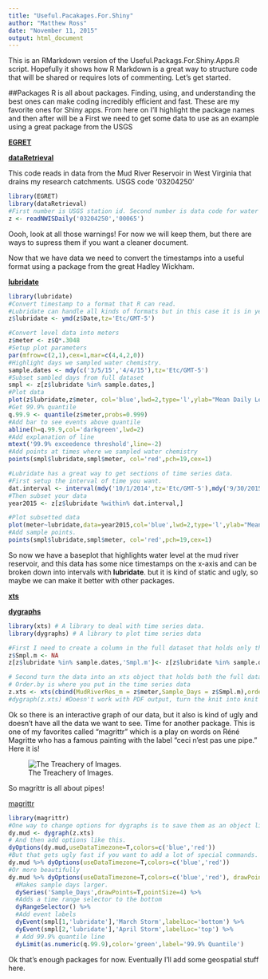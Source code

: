 ```yaml
---
title: "Useful.Pacakages.For.Shiny"
author: "Matthew Ross"
date: "November 11, 2015"
output: html_document
---
```


This is an RMarkdown version of the Useful.Packags.For.Shiny.Apps.R script. Hopefully it shows how R Markdown is a great way to structure code that will be shared or requires lots of commenting. Let's get started.

##Packages
R is all about packages. Finding, using, and understanding the best ones can make coding incredibly efficient and fast. These are my favorite ones for Shiny apps.  From here on I'll highlight the package names and then after will be a First we need to get some data to use as an example using a great package from the USGS  

[**EGRET**](http://pubs.usgs.gov/tm/04/a10/)  

[**dataRetrieval**](https://github.com/USGS-R/dataRetrieval)


This code reads in data from the Mud River Reservoir in West Virginia that drains my research catchments. USGS code '03204250' 
```r
library(EGRET)
library(dataRetrieval)
#First number is USGS station id. Second number is data code for water height.
z <- readNWISDaily('03204250','00065')
```

Oooh, look at all those warnings! For now we will keep them, but there are ways to supress them if you want a cleaner document.   


Now that we have data we need to convert the timestamps into a useful format using a package from the great Hadley Wickham.  

[**lubridate**](https://cran.r-project.org/web/packages/lubridate/vignettes/lubridate.html)  

```r
library(lubridate)
#Convert timestamp to a format that R can read.
#Lubridate can handle all kinds of formats but in this case it is in year month day. TZ is for timezone designation. 
z$lubridate <- ymd(z$Date,tz='Etc/GMT-5')

#Convert level data into meters
z$meter <- z$Q*.3048
#Setup plot parameters
par(mfrow=c(2,1),cex=1,mar=c(4,4,2,0))
#Highlight days we sampled water chemistry.
sample.dates <- mdy(c('3/5/15','4/4/15'),tz='Etc/GMT-5')
#Subset sambled days from full dataset
smpl <- z[z$lubridate %in% sample.dates,]
#Plot data
plot(z$lubridate,z$meter, col='blue',lwd=2,type='l',ylab="Mean Daily Level (m)",main='Mud River Reservoir, All Data',xlab='')
#Get 99.9% quantile
q.99.9 <- quantile(z$meter,probs=0.999)
#Add bar to see events above quantile
abline(h=q.99.9,col='darkgreen',lwd=2)
#Add explanation of line
mtext('99.9% exceedence threshold',line=-2)
#Add points at times where we sampled water chemistry
points(smpl$lubridate,smpl$meter, col='red',pch=19,cex=1)

#Lubridate has a great way to get sections of time series data.
#First setup the interval of time you want.
dat.interval <- interval(mdy('10/1/2014',tz='Etc/GMT-5'),mdy('9/30/2015',tz='Etc/GMT-5'))
#Then subset your data
year2015 <- z[z$lubridate %within% dat.interval,]

#Plot subsetted data
plot(meter~lubridate,data=year2015,col='blue',lwd=2,type='l',ylab="Mean Daily Level (m)",main='Mud River Reservoir, Study Period 2014-2015',xlab='Date')
#Add sample points. 
points(smpl$lubridate,smpl$meter, col='red',pch=19,cex=1)


```

So now we have a baseplot that highlights water level at the mud river reservoir, and this data has some nice timestamps on the x-axis and can be broken down into intervals with **lubridate**.  but it is kind of static and ugly, so maybe we can make it better with other packages.  


[**xts**](http://www.noamross.net/blog/2013/2/6/xtsmarkdown.html)  

[**dygraphs**](https://rstudio.github.io/dygraphs/index.html)  


```r
library(xts) # A library to deal with time series data.
library(dygraphs) # A library to plot time series data

#First I need to create a column in the full dataset that holds only the days we sampled
z$Smpl.m <- NA
z[z$lubridate %in% sample.dates,'Smpl.m']<- z[z$lubridate %in% sample.dates,'meter']

# Second turn the data into an xts object that holds both the full dataset and the two dates we sampled. 
# Order.by is where you put in the time series data
z.xts <- xts(cbind(MudRiverRes_m = z$meter,Sample_Days = z$Smpl.m),order.by=z$lubridate)
#dygraph(z.xts) #Doesn't work with PDF output, turn the knit into knit html to see it!

```


Ok so there is an interactive graph of our data, but it also is kind of ugly and doesn't have all the data we want to see. Time for another package. This is one of my favorites called "magrittr" which is a play on words on Réné Magritte who has a famous painting with the label "ceci n'est pas une pipe." Here it is!  

![The Treachery of Images.](MagrittePipe.jpg)

So magrittr is all about pipes!  

[magrittr](http://blog.rstudio.org/2014/12/01/magrittr-1-5/)
```r
library(magrittr)
#One way to change options for dygraphs is to save them as an object like this.
dy.mud <- dygraph(z.xts)
# And then add options like this. 
dyOptions(dy.mud,useDataTimezone=T,colors=c('blue','red'))
#But that gets ugly fast if you want to add a lot of special commands. So instead we use the piping functionality %>% so that becomes this.
dy.mud %>% dyOptions(useDataTimezone=T,colors=c('blue','red'))
#Or more beautifully
dy.mud %>% dyOptions(useDataTimezone=T,colors=c('blue','red'), drawPoints=T) %>% 
  #Makes sample days larger.
  dySeries('Sample_Days',drawPoints=T,pointSize=4) %>% 
  #Adds a time range selector to the bottom
  dyRangeSelector() %>%
  #Add event labels
  dyEvent(smpl[1,'lubridate'],'March Storm',labelLoc='bottom') %>% 
  dyEvent(smpl[2,'lubridate'],'April Storm',labelLoc='top') %>%
  # Add 99.9% quantile line
  dyLimit(as.numeric(q.99.9),color='green',label='99.9% Quantile')

```

Ok that's enough packages for now. Eventually I'll add some geospatial stuff here. 